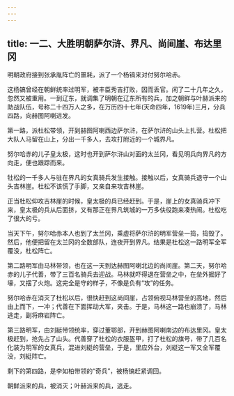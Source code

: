 ```yaml
---
---
---
```

title: 一二、大胜明朝萨尔浒、界凡、尚间崖、布达里冈
---



明朝政府接到张承胤阵亡的噩耗，派了一个杨镐来对付努尔哈赤。

这杨镐曾经在朝鲜统率过明军，被丰臣秀吉打败，因而丢官。闲了二十几年之久，忽然又被重用。一到辽东，就调集了明朝在辽东所有的兵，加之朝鲜与叶赫派来的助战队伍，号称二十四万人之多，在万历四十七年(天命四年，1619年)三月，分兵四路，向赫图阿喇进发。

第一路，派杜松带领，开到赫图阿喇西边萨尔浒，在萨尔浒的山头上扎营。杜松把大队人马留在山上，分出一千多人，去攻打附近的一个城界凡。

努尔哈赤的儿子皇太极，这时也开到萨尔浒山对面的太兰冈，看见明兵向界凡的方向走，便也跟踪而来。

牡松的一千多人与驻在界凡的女真骑兵发生接触。接触以后，女真骑兵退守一个山头吉林崖。杜松不该慌了手脚，又亲自来攻吉林崖。

正当杜松仰攻吉林崖的时候，皇太极的兵已经赶到。于是，崖上的女真骑兵冲下来，皇太极的兵从后面挤，又有那正在界凡筑城的一万多伕役跑来凑热闹。杜松吃了很大的亏。

当天下午，努尔哈赤本人也到了太兰冈，乘虚将萨尔浒的明军营垒一捣，捣毁了。然后，他便把留在太兰冈的全数部队，连夜开到界凡。结果是杜松这一路明军全军覆没，杜松阵亡。

第二路明军由马林带领，也在这一天到达赫图阿喇北边的尚间崖。第二天，努尔哈赤的儿子代善，带了三百名骑兵去迎战。马林就吓得退在营垒之中，在垒外掘好了壕，又摆了火炮。这完全是守的样子，不像是负有“攻”的任务。

努尔哈赤在消灭了杜松以后，很快赶到这尚间崖，占领俯视马林营垒的高地，然后由上而下，一冲；代善在下面挥动大军，夹击。于是，马林这一路也崩溃了，马林逃走，副将麻岩阵亡。

第三路明军，由刘綎带领统率，穿过董鄂部，开到赫图阿喇南边的布达里冈。皇太极赶到，抢先占了山头。代善穿了杜松的衣服盔甲，打了杜松的旗号，带了几百名化装为明军的女真兵，混进刘綎的营垒，于是，里应外台，刘綎这一军又全军覆没，刘綎阵亡。

剩下的第四路，是李如柏带领的“奇兵”，被杨镐赶紧调回。

朝鲜派来的兵，被消灭；叶赫派来的兵，逃走。